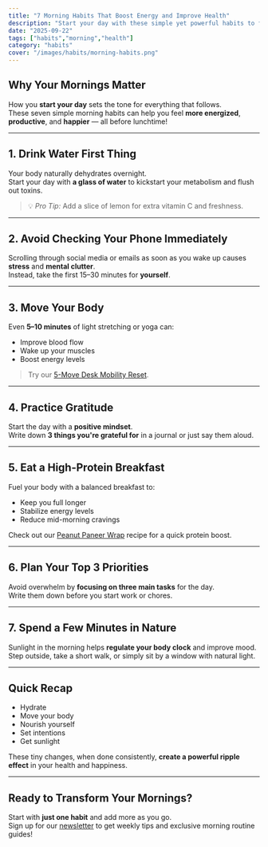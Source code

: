 ```yaml
---
title: "7 Morning Habits That Boost Energy and Improve Health"
description: "Start your day with these simple yet powerful habits to feel energized, focused, and ready to take on anything."
date: "2025-09-22"
tags: ["habits","morning","health"]
category: "habits"
cover: "/images/habits/morning-habits.png"
---
```


## Why Your Mornings Matter

How you **start your day** sets the tone for everything that follows.  
These seven simple morning habits can help you feel **more energized**, **productive**, and **happier** — all before lunchtime!

---

## 1. Drink Water First Thing
Your body naturally dehydrates overnight.  
Start your day with **a glass of water** to kickstart your metabolism and flush out toxins.

> 💡 *Pro Tip:* Add a slice of lemon for extra vitamin C and freshness.

---

## 2. Avoid Checking Your Phone Immediately
Scrolling through social media or emails as soon as you wake up causes **stress** and **mental clutter**.  
Instead, take the first 15–30 minutes for **yourself**.

---

## 3. Move Your Body
Even **5–10 minutes** of light stretching or yoga can:
- Improve blood flow
- Wake up your muscles
- Boost energy levels

> Try our [5-Move Desk Mobility Reset](/blog/5-move-mobility-reset).

---

## 4. Practice Gratitude
Start the day with a **positive mindset**.  
Write down **3 things you're grateful for** in a journal or just say them aloud.

---

## 5. Eat a High-Protein Breakfast
Fuel your body with a balanced breakfast to:
- Keep you full longer
- Stabilize energy levels
- Reduce mid-morning cravings

Check out our [Peanut Paneer Wrap](/blog/peanut-paneer-wrap) recipe for a quick protein boost.

---

## 6. Plan Your Top 3 Priorities
Avoid overwhelm by **focusing on three main tasks** for the day.  
Write them down before you start work or chores.

---

## 7. Spend a Few Minutes in Nature
Sunlight in the morning helps **regulate your body clock** and improve mood.  
Step outside, take a short walk, or simply sit by a window with natural light.

---

## Quick Recap
- Hydrate
- Move your body
- Nourish yourself
- Set intentions
- Get sunlight

These tiny changes, when done consistently, **create a powerful ripple effect** in your health and happiness.

---

## Ready to Transform Your Mornings?
Start with **just one habit** and add more as you go.  
Sign up for our [newsletter](/newsletter) to get weekly tips and exclusive morning routine guides!
